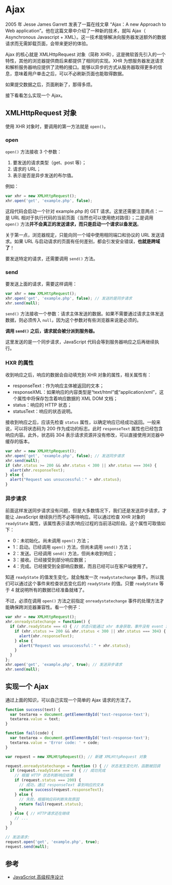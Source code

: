 # Ajax

2005 年 Jesse James Garrett 发表了一篇在线文章 “Ajax：A new Approach to Web application”。他在这篇文章中介绍了一种新的技术，就叫 Ajax（ Asynchronous Javascript + XML）。这一技术能够解决向服务器发送额外的数据请求而无需卸载页面，会带来更好的体验。

Ajax 的核心就是 XMLHttpRequest 对象（简称 XHR），这是微软首先引入的一个特性，其他的浏览器提供商后来都提供了相同的实现。XHR 为想服务器发送请求和解析服务器响应提供了流畅的接口。能够以异步的方式从服务器取得更多的信息，意味着用户单击之后，可以不必刷新页面也能取得数据。

如果提交数据之后，页面刷新了，那得多烦。

接下看看怎么实现一个 Ajax。

## XMLHttpRequest 对象

使用 XHR 对象时，要调用的第一方法就是 `open()`。

### open

`open()` 方法接收 3 个参数：

1. 要发送的请求类型（get、post 等）；
2. 请求的 URL；
3. 表示是否是异步发送的布尔值。

例如：

```js
var xhr = new XMLHttpRequest();
xhr.open('get', 'example.php', false);
```

这段代码会启动一个针对 example.php 的 GET 请求。这里还需要注意两点：一是 URL 相对于执行代码的当前页面（当然也可以使用绝对路径）；二是调用 `open()` 方法**并不会真正的发送请求，而只是启动一个请求以备发送**。

关于第一点，浏览器规定，只能向同一个域中使用相同端口和协议的 URL 发送请求。如果 URL 与启动请求的页面有任何差别，都会引发安全错误，**也就是跨域了**！

要发送特定的请求，还需要调用 `send()` 方法。

### send

要发送上面的请求，需要这样调用：

```js
var xhr = new XMLHttpRequest();
xhr.open('get', 'example.php', false); // 发送的是同步请求
xhr.send(null);
```

`send()` 方法接收一个参数：请求主体发送的数据。如果不需要通过请求主体发送数据，则必须传入 `null`，因为这个参数对有些浏览器来说是必须的。

**调用 `send()` 之后，请求就会被分派到服务器。**

这里发送的是一个同步请求，JavaScript 代码会等到服务器响应之后再继续执行。

### HXR 的属性

收到响应之后，响应的数据会自动填充到 XHR 对象的属性，相关属性有：

- responseText：作为响应主体被返回的文本；
- responseXML：如果响应的内容类型是“text/html”或“application/xml”，这个属性中将保存包含着响应数据的 XML DOM 文档；
- status：响应的 HTTP 状态；
- statusText：响应的状态说明。

接收到响应之后，应该先检查 `status` 属性，以确定响应已经成功返回。一般来说，可以将状态码为 200 作为成功的标志。此时 `responseText` 属性也已经包含响应内容。此外，状态码 304 表示请求资源并没有修改，可以直接使用浏览器中缓存的版本。

```js
var xhr = new XMLHttpRequest();
xhr.open('get', 'example.php', false); // 发送同步请求
xhr.send(null);
if (xhr.status >= 200 && xhr.status < 300 || xhr.status === 304) {
  alert(xhr.responseText);
} else {
  alert("Request was unsuccessful：" + xhr.status);
}
```

### 异步请求

前面这样发送同步请求没有问题，但是大多数情况下，我们还是发送异步请求，才能让 JavaScript 继续执行而不必等待响应。可以通过检查 XHR 对象的 `readyState` 属性，该属性表示请求/响应过程的当前活动阶段。这个属性可取值如下：

- 0：未初始化。尚未调用 `open()` 方法；
- 1：启动。已经调用 `open()` 方法，但尚未调用 `send()` 方法；
- 2：发送。已经调用 `send()` 方法，但尚未收到响应；
- 3：接收。已经接受到部分响应数据；
- 4：完成。已经接受到全部响应数据，而且已经可以在客户端使用了。

知道 `readyState` 的值发生变化，就会触发一次 `readystatechange` 事件。所以我们可以通过这个事件来检查状态变化后的 `readyState` 的值。只要 `readyState` 等于 4 就说明所有的数据已经准备就绪了。

不过，必须在调用 `open()` 方法之前指定 `onreadystatechange` 事件的处理方法才能确保跨浏览器兼容性。看一个例子：

```js
var xhr = new XMLHttpRequest();
xhr.onreadystatechange = function() {
  if (xhr.readyState === 4) { // 状态只能通过 xhr 本身获取，事件没有 event 对象
    if (xhr.status >= 200 && xhr.status < 300 || xhr.status === 304) {
      alert(xhr.responseText);
    } else {
      alert("Request was unsuccessful：" + xhr.status);
    }
  }
};
xhr.open('get', 'example.php', true); // 发送异步请求
xhr.send(null);
```

## 实现一个 Ajax

通过上面的知识，可以自己实现一个简单的 Ajax 请求的方法了。

```js
function success(text) {
  var textarea = document.getElementById('test-response-text');
  textarea.value = text;
}

function fail(code) {
  var textarea = document.getElementById('test-response-text');
  textarea.value = 'Error code: ' + code;
}

var request = new XMLHttpRequest(); // 新建 XMLHttpRequest 对象

request.onreadystatechange = function () { // 状态发生变化时，函数被回调
  if (request.readyState === 4) { // 成功完成
    // 根据 HTTP 状态判断响应结果
    if (request.status === 200) {
      // 成功，通过 responseText 拿到响应的文本
      return success(request.responseText);
    } else {
      // 失败，根据响应码判断失败原因
      return fail(request.status);
    }
  } else { // HTTP请求还在继续
    // ...
  }
}

// 发送请求:
request.open('get', 'example.php', true); 
request.send(null);
```

## 参考

- [JavaScript 高级程序设计](https://www.douban.com/link2/?url=https%3A%2F%2Fbook.douban.com%2Fsubject%2F10546125%2F&query=%E9%AB%98%E7%BA%A7%E7%A8%8B%E5%BA%8F%E8%AE%BE%E8%AE%A1&cat_id=1001&type=search&pos=15)